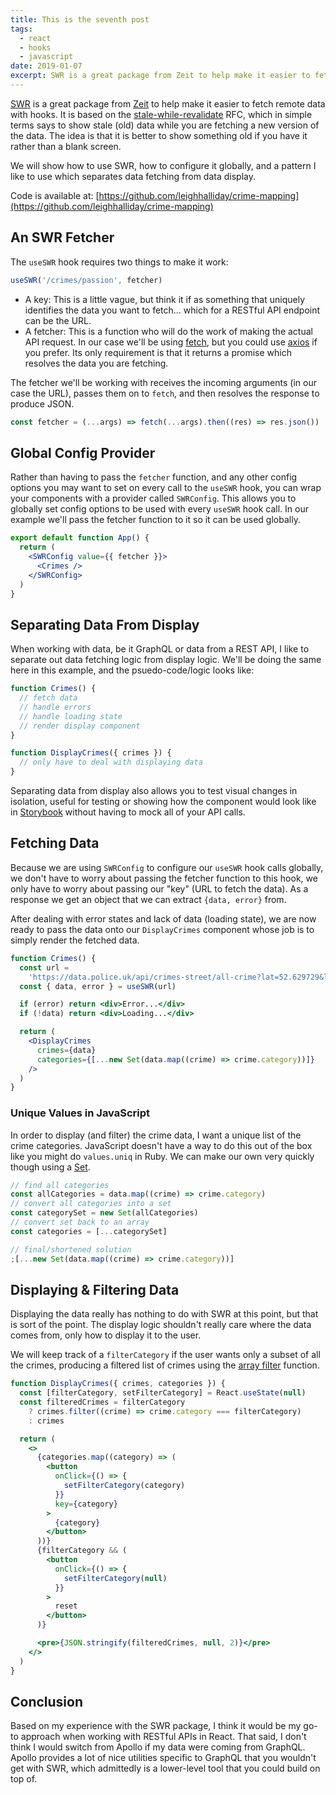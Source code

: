 ```yaml
---
title: This is the seventh post
tags:
  - react
  - hooks
  - javascript
date: 2019-01-07
excerpt: SWR is a great package from Zeit to help make it easier to fetch remote data with hooks. It is based on the stale-while-revalidate RFC.
---
```


[SWR](https://swr.now.sh/) is a great package from [Zeit](http://zeit.co/) to help make it easier to fetch remote data with hooks. It is based on the [stale-while-revalidate](https://tools.ietf.org/html/rfc5861) RFC, which in simple terms says to show stale (old) data while you are fetching a new version of the data. The idea is that it is better to show something old if you have it rather than a blank screen.

We will show how to use SWR, how to configure it globally, and a pattern I like to use which separates data fetching from data display.

<YouTube id='oWVW8IqpQ-A' />

Code is available at: [https://github.com/leighhalliday/crime-mapping](https://github.com/leighhalliday/crime-mapping)

## An SWR Fetcher

The `useSWR` hook requires two things to make it work:

```js
useSWR('/crimes/passion', fetcher)
```

- A key: This is a little vague, but think it if as something that uniquely identifies the data you want to fetch... which for a RESTful API endpoint can be the URL.
- A fetcher: This is a function who will do the work of making the actual API request. In our case we'll be using [fetch](https://developer.mozilla.org/en-US/docs/Web/API/Fetch_API), but you could use [axios](https://github.com/axios/axios) if you prefer. Its only requirement is that it returns a promise which resolves the data you are fetching.

The fetcher we'll be working with receives the incoming arguments (in our case the URL), passes them on to `fetch`, and then resolves the response to produce JSON.

```js
const fetcher = (...args) => fetch(...args).then((res) => res.json())
```

## Global Config Provider

Rather than having to pass the `fetcher` function, and any other config options you may want to set on every call to the `useSWR` hook, you can wrap your components with a provider called `SWRConfig`. This allows you to globally set config options to be used with every `useSWR` hook call. In our example we'll pass the fetcher function to it so it can be used globally.

```jsx
export default function App() {
  return (
    <SWRConfig value={{ fetcher }}>
      <Crimes />
    </SWRConfig>
  )
}
```

## Separating Data From Display

When working with data, be it GraphQL or data from a REST API, I like to separate out data fetching logic from display logic. We'll be doing the same here in this example, and the psuedo-code/logic looks like:

```jsx
function Crimes() {
  // fetch data
  // handle errors
  // handle loading state
  // render display component
}

function DisplayCrimes({ crimes }) {
  // only have to deal with displaying data
}
```

Separating data from display also allows you to test visual changes in isolation, useful for testing or showing how the component would look like in [Storybook](https://storybook.js.org/) without having to mock all of your API calls.

## Fetching Data

Because we are using `SWRConfig` to configure our `useSWR` hook calls globally, we don't have to worry about passing the fetcher function to this hook, we only have to worry about passing our "key" (URL to fetch the data). As a response we get an object that we can extract `{data, error}` from.

After dealing with error states and lack of data (loading state), we are now ready to pass the data onto our `DisplayCrimes` component whose job is to simply render the fetched data.

```jsx
function Crimes() {
  const url =
    'https://data.police.uk/api/crimes-street/all-crime?lat=52.629729&lng=-1.131592&date=2019-10'
  const { data, error } = useSWR(url)

  if (error) return <div>Error...</div>
  if (!data) return <div>Loading...</div>

  return (
    <DisplayCrimes
      crimes={data}
      categories={[...new Set(data.map((crime) => crime.category))]}
    />
  )
}
```

### Unique Values in JavaScript

In order to display (and filter) the crime data, I want a unique list of the crime categories. JavaScript doesn't have a way to do this out of the box like you might do `values.uniq` in Ruby. We can make our own very quickly though using a [Set](https://developer.mozilla.org/en-US/docs/Web/JavaScript/Reference/Global_Objects/Set).

```js
// find all categories
const allCategories = data.map((crime) => crime.category)
// convert all categories into a set
const categorySet = new Set(allCategories)
// convert set back to an array
const categories = [...categorySet]

// final/shortened solution
;[...new Set(data.map((crime) => crime.category))]
```

## Displaying & Filtering Data

Displaying the data really has nothing to do with SWR at this point, but that is sort of the point. The display logic shouldn't really care where the data comes from, only how to display it to the user.

We will keep track of a `filterCategory` if the user wants only a subset of all the crimes, producing a filtered list of crimes using the [array filter](https://developer.mozilla.org/en-US/docs/Web/JavaScript/Reference/Global_Objects/Array/filter) function.

```jsx
function DisplayCrimes({ crimes, categories }) {
  const [filterCategory, setFilterCategory] = React.useState(null)
  const filteredCrimes = filterCategory
    ? crimes.filter((crime) => crime.category === filterCategory)
    : crimes

  return (
    <>
      {categories.map((category) => (
        <button
          onClick={() => {
            setFilterCategory(category)
          }}
          key={category}
        >
          {category}
        </button>
      ))}
      {filterCategory && (
        <button
          onClick={() => {
            setFilterCategory(null)
          }}
        >
          reset
        </button>
      )}

      <pre>{JSON.stringify(filteredCrimes, null, 2)}</pre>
    </>
  )
}
```

## Conclusion

Based on my experience with the SWR package, I think it would be my go-to approach when working with RESTful APIs in React. That said, I don't think I would switch from Apollo if my data were coming from GraphQL. Apollo provides a lot of nice utilities specific to GraphQL that you wouldn't get with SWR, which admittedly is a lower-level tool that you could build on top of.
